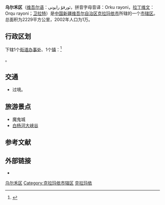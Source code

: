 {{Infobox China County
|county  = 乌尔禾区
|Photo =
|Photoname=
|officerTitle=
|officer=
|officerTitle2=
|officer2=
|map =
|map size =
|Pinyin   = 
|Belong = [[新疆维吾尔自治区|新疆维吾尔自治区]][[克拉玛依市|克拉玛依市]]
|Types= [[市辖区|市辖区]]
|admincode =
|founded =
|seat =
|division=
|town=
|township=
|subdistrict=
|area = 2229
|area land =
|area water =
|census yr = 2002年
|pop =1万
|density =
|postcode =
|areacode=
|carlicense=
|web = http://www.weh.gov.cn/
}}
'''乌尔禾区'''（[[维吾尔语|维吾尔语]]：ئورقۇ رايونى，拼音字母音译：Orku rayoni，[[拉丁维文|拉丁维文]]：Orqu rayoni；[[卫拉特语|卫拉特]]{{mong|m=ᡇᠷᡍᡇ ᡐᡈᡅᠷᡈᡎ|ZM=Úrẋú ṫőírőġ|ZMT=Urxu töirög}}）是[[中国|中国]][[新疆维吾尔自治区|新疆维吾尔自治区]][[克拉玛依市|克拉玛依市]]所辖的一个[[市辖区|市辖区]]。总面积为2229平方公里，2002年人口为1万。

== 行政区划 ==
{{PAGENAMEBASE}}下辖1个[[街道办事处|街道办事处]]、1个[[行政建制镇|镇]]：<ref>{{PRC admin/ref sgc|65/02/05/000/000}}</ref>

{{PRC admin/children|65/02/05/000/000}}。

== 交通 ==
* {{中国国道名|217}}过境。

==旅游景点==
* 魔鬼城
* [[白杨河大峡谷|白杨河大峡谷]]

== 参考文献 ==
{{reflist}}

== 外部链接 ==
* {{Official website|http://www.weh.gov.cn/|name=克拉玛依市乌尔禾区人民政府}}

{{克拉玛依市乌尔禾区行政区划}}
{{克拉玛依市行政区划}}
{{新疆行政区划}}

[[Category:乌尔禾区|]]
[[Category:克拉玛依市辖区|Category:克拉玛依市辖区]]
[[Category:新疆市辖区|克拉玛依]]